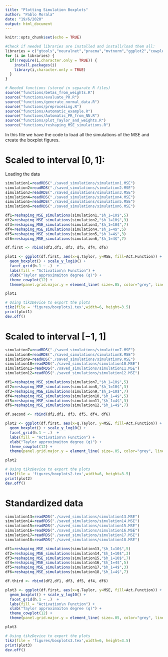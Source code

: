 ```yaml
---
title: "Plotting Simulation Boxplots"
author: "Pablo Morala"
date: "19/6/2020"
output: html_document
---
```


```r
knitr::opts_chunk$set(echo = TRUE)

#Check if needed libraries are installed and install/load them all:
libraries = c("gtools","neuralnet","pracma","mvtnorm","ggplot2","cowplot","RColorBrewer","reshape","tikzDevice")
for (i in libraries) {
  if(!require(i,character.only = TRUE)) {
    install.packages(i)
    library(i,character.only = TRUE)
  }
}

```

```r
# Needed functions (stored in separate R files)
source("functions/betas_from_weights.R")
source("functions/evaluate_PR.R")
source("functions/generate_normal_data.R")
source("functions/preprocesing.R")
source("functions/Automatic_example.R")
source("functions/Automatic_PR_from_NN.R")
source("functions/plot_Taylor_and_weights.R")
source("functions/reshaping_MSE_simulations.R")
```

In this file we have the code to load all the simulations of the MSE and create the boxplot figures.

# Scaled to interval $[0,1]$:

Loading the data

```r
simulation1=readRDS("./saved_simulations/simulation1.MSE")
simulation2=readRDS("./saved_simulations/simulation2.MSE")
simulation3=readRDS("./saved_simulations/simulation3.MSE")
simulation4=readRDS("./saved_simulations/simulation4.MSE")
simulation5=readRDS("./saved_simulations/simulation5.MSE")
simulation6=readRDS("./saved_simulations/simulation6.MSE")

df1=reshaping_MSE_simulations(simulation1,"$h_1=10$",5)
df2=reshaping_MSE_simulations(simulation2,"$h_1=10$",3)
df3=reshaping_MSE_simulations(simulation3,"$h_1=10$",7)
df4=reshaping_MSE_simulations(simulation4,"$h_1=4$",5)
df5=reshaping_MSE_simulations(simulation5,"$h_1=4$",3)
df6=reshaping_MSE_simulations(simulation6,"$h_1=4$",7)

```

```r
df.first <- rbind(df2,df1, df3, df5, df4, df6)

plot1 <- ggplot(df.first, aes(x=q.Taylor, y=MSE, fill=Act.Function)) + 
  geom_boxplot() + scale_y_log10() + 
  facet_grid(h.1 ~ .)  + 
  labs(fill = "Activation\n Function") + 
  xlab("Taylor approximaiton degree (q)") +  
  theme_cowplot(12) +
  theme(panel.grid.major.y = element_line( size=.05, color="grey", linetype = "dashed" ))

plot1
```

```r

# Using tikzDevice to export the plots
tikz(file = 'figures/boxplots1.tex',width=6, height=3.5)
print(plot1)
dev.off()

```



# Scaled to interval $[-1,1]$

```r
simulation7=readRDS("./saved_simulations/simulation7.MSE")
simulation8=readRDS("./saved_simulations/simulation8.MSE")
simulation9=readRDS("./saved_simulations/simulation9.MSE")
simulation10=readRDS("./saved_simulations/simulation10.MSE")
simulation11=readRDS("./saved_simulations/simulation11.MSE")
simulation12=readRDS("./saved_simulations/simulation12.MSE")

df1=reshaping_MSE_simulations(simulation7,"$h_1=10$",5)
df2=reshaping_MSE_simulations(simulation8,"$h_1=10$",3)
df3=reshaping_MSE_simulations(simulation9,"$h_1=10$",7)
df4=reshaping_MSE_simulations(simulation10,"$h_1=4$",5)
df5=reshaping_MSE_simulations(simulation11,"$h_1=4$",3)
df6=reshaping_MSE_simulations(simulation12,"$h_1=4$",7)

```

```r
df.second <- rbind(df2,df1, df3, df5, df4, df6)

plot2 <- ggplot(df.first, aes(x=q.Taylor, y=MSE, fill=Act.Function)) + 
  geom_boxplot() + scale_y_log10() + 
  facet_grid(h.1 ~ .)  + 
  labs(fill = "Activation\n Function") + 
  xlab("Taylor approximaiton degree (q)") +  
  theme_cowplot(12) +
  theme(panel.grid.major.y = element_line( size=.05, color="grey", linetype = "dashed" ))

plot2
```

```r
# Using tikzDevice to export the plots
tikz(file = 'figures/boxplots2.tex',width=6, height=3.5)
print(plot2)
dev.off()
```


# Standardized data

```r
simulation13=readRDS("./saved_simulations/simulation13.MSE")
simulation14=readRDS("./saved_simulations/simulation14.MSE")
simulation15=readRDS("./saved_simulations/simulation15.MSE")
simulation16=readRDS("./saved_simulations/simulation16.MSE")
simulation17=readRDS("./saved_simulations/simulation17.MSE")
simulation18=readRDS("./saved_simulations/simulation18.MSE")

df1=reshaping_MSE_simulations(simulation13,"$h_1=10$",5)
df2=reshaping_MSE_simulations(simulation14,"$h_1=10$",3)
df3=reshaping_MSE_simulations(simulation15,"$h_1=10$",7)
df4=reshaping_MSE_simulations(simulation16,"$h_1=4$",5)
df5=reshaping_MSE_simulations(simulation17,"$h_1=4$",3)
df6=reshaping_MSE_simulations(simulation18,"$h_1=4$",7)

```


```r
df.third <- rbind(df2,df1, df3, df5, df4, df6)

plot3 <- ggplot(df.first, aes(x=q.Taylor, y=MSE, fill=Act.Function)) + 
  geom_boxplot() + scale_y_log10() + 
  facet_grid(h.1 ~ .)  + 
  labs(fill = "Activation\n Function") + 
  xlab("Taylor approximaiton degree (q)") +  
  theme_cowplot(12) +
  theme(panel.grid.major.y = element_line( size=.05, color="grey", linetype = "dashed" ))

plot3 

```

```r
# Using tikzDevice to export the plots
tikz(file = 'figures/boxplots3.tex',width=6, height=3.5)
print(plot3)
dev.off()
```



